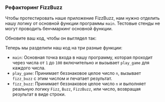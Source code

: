 
### Рефакторинг FizzBuzz

Чтобы протестировать наше приложение FizzBuzz, нам нужно отделить нашу логику от основной функции программы `main`.
Тестовые стенды не могут проводить бенчмаркинг основной функции.

Обновите ваш код, чтобы он выглядел так:

<FizzBuzzRefactorRustCode />

Теперь мы разделили наш код на три разные функции:

- `main`: Основная точка входа в нашу программу, которая проходит через числа от `1` до `100` включительно и вызывает `play_game` для каждого числа.
- `play_game`: Принимает беззнаковое целое число `n`, вызывает `fizz_buzz` с этим числом и печатает результат.
- `fizz_buzz`: Принимает беззнаковое целое число `n` и выполняет реальную логику `Fizz`, `Buzz`, `FizzBuzz`, или число, возвращая результат в виде строки.